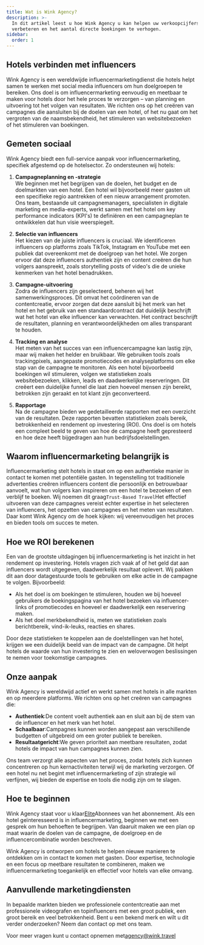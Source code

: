 ```yaml
---
title: Wat is Wink Agency?
description: >-
  In dit artikel leest u hoe Wink Agency u kan helpen uw verkoopcijfers te
  verbeteren en het aantal directe boekingen te verhogen.
sidebar:
  order: 1
---
```


## Hotels verbinden met influencers

Wink Agency is een wereldwijde influencermarketingdienst die hotels helpt samen te werken met social media influencers om hun doelgroepen te bereiken. Ons doel is om influencermarketing eenvoudig en meetbaar te maken voor hotels door het hele proces te verzorgen – van planning en uitvoering tot het volgen van resultaten. We richten ons op het creëren van campagnes die aansluiten bij de doelen van een hotel, of het nu gaat om het vergroten van de naamsbekendheid, het stimuleren van websitebezoeken of het stimuleren van boekingen.

## Gemeten sociaal

Wink Agency biedt een full-service aanpak voor influencermarketing, specifiek afgestemd op de hotelsector. Zo ondersteunen wij hotels:

1. **Campagneplanning en -strategie**\
   We beginnen met het begrijpen van de doelen, het budget en de doelmarkten van een hotel. Een hotel wil bijvoorbeeld meer gasten uit een specifieke regio aantrekken of een nieuw arrangement promoten. Ons team, bestaande uit campagnemanagers, specialisten in digitale marketing en media-experts, werkt samen met het hotel om key performance indicators (KPI's) te definiëren en een campagneplan te ontwikkelen dat hun visie weerspiegelt.

2. **Selectie van influencers**\
   Het kiezen van de juiste influencers is cruciaal. We identificeren influencers op platforms zoals TikTok, Instagram en YouTube met een publiek dat overeenkomt met de doelgroep van het hotel. We zorgen ervoor dat deze influencers authentiek zijn en content creëren die hun volgers aanspreekt, zoals storytelling posts of video's die de unieke kenmerken van het hotel benadrukken.

3. **Campagne-uitvoering**\
   Zodra de influencers zijn geselecteerd, beheren wij het samenwerkingsproces. Dit omvat het coördineren van de contentcreatie, ervoor zorgen dat deze aansluit bij het merk van het hotel en het gebruik van een standaardcontract dat duidelijk beschrijft wat het hotel van elke influencer kan verwachten. Het contract beschrijft de resultaten, planning en verantwoordelijkheden om alles transparant te houden.

4. **Tracking en analyse**\
   Het meten van het succes van een influencercampagne kan lastig zijn, maar wij maken het helder en bruikbaar. We gebruiken tools zoals trackingpixels, aangepaste promotiecodes en analyseplatforms om elke stap van de campagne te monitoren. Als een hotel bijvoorbeeld boekingen wil stimuleren, volgen we statistieken zoals websitebezoeken, klikken, leads en daadwerkelijke reserveringen. Dit creëert een duidelijke funnel die laat zien hoeveel mensen zijn bereikt, betrokken zijn geraakt en tot klant zijn geconverteerd.

5. **Rapportage**\
   Na de campagne bieden we gedetailleerde rapporten met een overzicht van de resultaten. Deze rapporten bevatten statistieken zoals bereik, betrokkenheid en rendement op investering (ROI). Ons doel is om hotels een compleet beeld te geven van hoe de campagne heeft gepresteerd en hoe deze heeft bijgedragen aan hun bedrijfsdoelstellingen.

## Waarom influencermarketing belangrijk is

Influencermarketing stelt hotels in staat om op een authentieke manier in contact te komen met potentiële gasten. In tegenstelling tot traditionele advertenties creëren influencers content die persoonlijk en betrouwbaar aanvoelt, wat hun volgers kan inspireren om een hotel te bezoeken of een verblijf te boeken. Wij noemen dit graag`Trust-Based Travel`Het effectief uitvoeren van deze campagnes vereist echter expertise in het selecteren van influencers, het opzetten van campagnes en het meten van resultaten. Daar komt Wink Agency om de hoek kijken: wij vereenvoudigen het proces en bieden tools om succes te meten.

## Hoe we ROI berekenen

Een van de grootste uitdagingen bij influencermarketing is het inzicht in het rendement op investering. Hotels vragen zich vaak af of het geld dat aan influencers wordt uitgegeven, daadwerkelijk resultaat oplevert. Wij pakken dit aan door datagestuurde tools te gebruiken om elke actie in de campagne te volgen. Bijvoorbeeld:

* Als het doel is om boekingen te stimuleren, houden we bij hoeveel gebruikers de boekingspagina van het hotel bezoeken via influencer-links of promotiecodes en hoeveel er daadwerkelijk een reservering maken.
* Als het doel merkbekendheid is, meten we statistieken zoals berichtbereik, vind-ik-leuks, reacties en shares.

Door deze statistieken te koppelen aan de doelstellingen van het hotel, krijgen we een duidelijk beeld van de impact van de campagne. Dit helpt hotels de waarde van hun investering te zien en weloverwogen beslissingen te nemen voor toekomstige campagnes.

## Onze aanpak

Wink Agency is wereldwijd actief en werkt samen met hotels in alle markten en op meerdere platforms. We richten ons op het creëren van campagnes die:

* **Authentiek**:De content voelt authentiek aan en sluit aan bij de stem van de influencer en het merk van het hotel.
* **Schaalbaar**:Campagnes kunnen worden aangepast aan verschillende budgetten of uitgebreid om een groter publiek te bereiken.
* **Resultaatgericht**:We geven prioriteit aan meetbare resultaten, zodat hotels de impact van hun campagnes kunnen zien.

Ons team verzorgt alle aspecten van het proces, zodat hotels zich kunnen concentreren op hun kernactiviteiten terwijl wij de marketing verzorgen. Of een hotel nu net begint met influencermarketing of zijn strategie wil verfijnen, wij bieden de expertise en tools die nodig zijn om te slagen.

## Hoe te beginnen

Wink Agency staat voor u klaar[Elite](/managed-social/what-is-managed-social/#subscription-tiers)Abonnees van het abonnement.
Als een hotel geïnteresseerd is in influencermarketing, beginnen we met een gesprek om hun behoeften te begrijpen.
Van daaruit maken we een plan op maat waarin de doelen van de campagne, de doelgroep en de influencercombinatie worden beschreven.

Wink Agency is ontworpen om hotels te helpen nieuwe manieren te ontdekken om in contact te komen met gasten. Door expertise, technologie en een focus op meetbare resultaten te combineren, maken we influencermarketing toegankelijk en effectief voor hotels van elke omvang.

## Aanvullende marketingdiensten

In bepaalde markten bieden we professionele contentcreatie aan met professionele videografen en topinfluencers met een groot publiek, een groot bereik en veel betrokkenheid. Bent u een bekend merk en wilt u dit verder onderzoeken? Neem dan contact op met ons team.

Voor meer vragen kunt u contact opnemen met[agency@wink.travel](mailto://agency@wink.travel)

